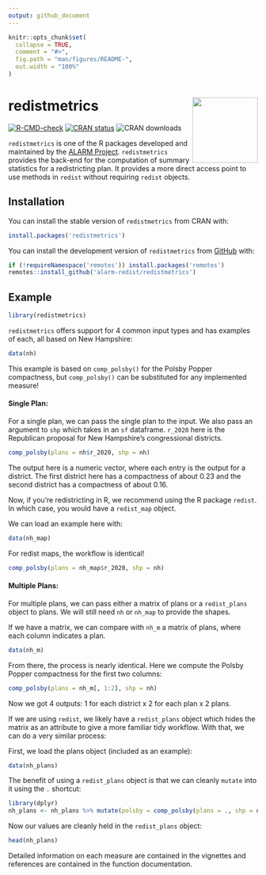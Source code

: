 ```yaml
---
output: github_document
---
```


<!-- README.md is generated from README.Rmd. Please edit that file -->

```r
knitr::opts_chunk$set(
  collapse = TRUE,
  comment = "#>",
  fig.path = "man/figures/README-",
  out.width = "100%"
)
```

# redistmetrics <a href="https://alarm-redist.org/redistmetrics/"><img src="man/figures/logo.png" align="right" height="132" /></a>

<!-- badges: start -->
[![R-CMD-check](https://github.com/alarm-redist/redistmetrics/workflows/R-CMD-check/badge.svg)](https://github.com/alarm-redist/redistmetrics/actions)
[![CRAN status](https://www.r-pkg.org/badges/version/redistmetrics)](https://CRAN.R-project.org/package=redistmetrics)
![CRAN downloads](http://cranlogs.r-pkg.org/badges/grand-total/redistmetrics)
<!-- badges: end -->

`redistmetrics` is one of the R packages developed and maintained by the [ALARM Project](https://alarm-redist.org/). `redistmetrics` provides the back-end for the computation of summary statistics for a redistricting plan. It provides a more direct access point to use methods in `redist` without requiring `redist` objects.

## Installation

You can install the stable version of `redistmetrics` from CRAN with:
``` r
install.packages('redistmetrics')
```


You can install the development version of `redistmetrics` from [GitHub](https://github.com/alarm-redist/redistmetrics) with:

``` r
if (!requireNamespace('remotes')) install.packages('remotes')
remotes::install_github('alarm-redist/redistmetrics')
```

## Example

```r
library(redistmetrics)
```


`redistmetrics` offers support for 4 common input types and has examples of each, all based on New Hampshire:
```r
data(nh)
```

This example is based on `comp_polsby()` for the Polsby Popper compactness, but `comp_polsby()` can be substituted for any implemented measure!

#### Single Plan:

For a single plan, we can pass the single plan to the input. We also pass an argument to `shp` which takes in an `sf` dataframe. `r_2020` here is the Republican proposal for New Hampshire's congressional districts.
```r
comp_polsby(plans = nh$r_2020, shp = nh)
```

The output here is a numeric vector, where each entry is the output for a district. The first district here has a compactness of about 0.23 and the second district has a compactness of about 0.16.

Now, if you're redistricting in R, we recommend using the R package `redist`. In which case, you would have a `redist_map` object.

We can load an example here with:

```r
data(nh_map)
```

For redist maps, the workflow is identical!

```r
comp_polsby(plans = nh_map$r_2020, shp = nh)
```

#### Multiple Plans:

For multiple plans, we can pass either a matrix of plans or a `redist_plans` object to plans. We will still need `nh` or `nh_map` to provide the shapes. 

If we have a matrix, we can compare with `nh_m` a matrix of plans, where each column indicates a plan.

```r
data(nh_m)
```

From there, the process is nearly identical. Here we compute the Polsby Popper compactness for the first two columns:

```r
comp_polsby(plans = nh_m[, 1:2], shp = nh)
```

Now we got 4 outputs: 1 for each district x 2 for each plan x 2 plans.


If we are using `redist`, we likely have a `redist_plans` object which hides the matrix as an attribute to give a more familiar tidy workflow. With that, we can do a very similar process:

First, we load the plans object (included as an example):

```r
data(nh_plans)
```

The benefit of using a `redist_plans` object is that we can cleanly `mutate` into it using the `.` shortcut:

```r
library(dplyr)
nh_plans <- nh_plans %>% mutate(polsby = comp_polsby(plans = ., shp = nh))
```

Now our values are cleanly held in the `redist_plans` object:
```r
head(nh_plans)
```


Detailed information on each measure are contained in the vignettes and references are contained in the function documentation.
